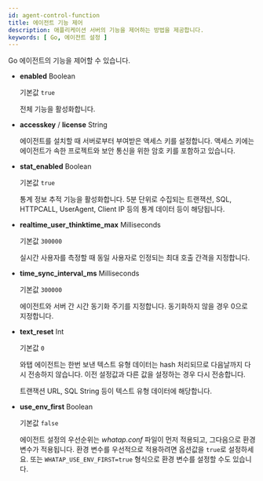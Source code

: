 ```yaml
---
id: agent-control-function
title: 에이전트 기능 제어
description: 애플리케이션 서버의 기능을 제어하는 방법을 제공합니다.
keywords: [ Go, 에이전트 설정 ]
---
```


Go 에이전트의 기능을 제어할 수 있습니다.

* **enabled** <span class='type'>Boolean</span>

  기본값 `true`

  전체 기능을 활성화합니다.

* **accesskey** / **license** <span class='type'>String</span>

  에이전트를 설치할 때 서버로부터 부여받은 액세스 키를 설정합니다. 액세스 키에는 에이전트가 속한 프로젝트와 보안 통신을 위한 암호 키를 포함하고 있습니다.


* **stat_enabled** <span class='type'>Boolean</span>

  기본값 `true`

  통계 정보 추적 기능을 활성화합니다. 5분 단위로 수집되는 트랜잭션, SQL, HTTPCALL, UserAgent, Client IP 등의 통계 데이터 등이 해당됩니다.

* **realtime_user_thinktime_max** <span class='type'>Milliseconds</span>

  기본값 `300000`

  실시간 사용자를 측정할 때 동일 사용자로 인정되는 최대 호출 간격을 지정합니다.

* **time_sync_interval_ms** <span class='type'>Milliseconds</span>

  기본값 `300000`

  에이전트와 서버 간 시간 동기화 주기를 지정합니다. 동기화하지 않을 경우 0으로 지정합니다.

* **text_reset** <span class='type'>Int</span>

  기본값 `0`

  와탭 에이전트는 한번 보낸 텍스트 유형 데이터는 hash 처리되므로 다음날까지 다시 전송하지 않습니다. 이전 설정값과 다른 값을 설정하는 경우 다시 전송합니다.

  트랜잭션 URL, SQL String 등이 텍스트 유형 데이터에 해당합니다.

* **use_env_first** <span class='type'>Boolean</span>

  기본값 `false`

  에이전트 설정의 우선순위는 *whatap.conf* 파일이 먼저 적용되고, 그다음으로 환경 변수가 적용됩니다. 환경 변수를 우선적으로 적용하려면 옵션값을 `true`로 설정하세요. 또는 `WHATAP_USE_ENV_FIRST=true` 형식으로 환경 변수를 설정할 수도 있습니다.